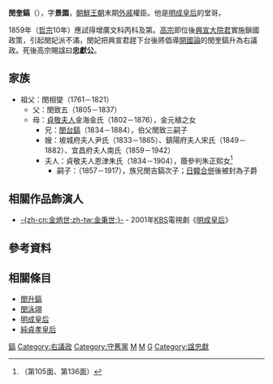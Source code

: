 {{Infobox Korean name
|hangul=민규호
|hanja=閔奎鎬
|rr=Min Gyuho
|hangulho=황사
|hanjaho=黃史
|hangulph=충헌공
|hanjaph=忠獻公
|othername1=賜號
|hangul1=지당
|hanja1=芝堂
}}
'''閔奎鎬'''（{{bd|1836年|8月20日|1878年|10月15日}}），字'''景園'''，[[朝鮮王朝|朝鮮王朝]]末期[[外戚|外戚]]權臣。他是[[明成皇后|明成皇后]]的堂哥。

1859年（[[朝鮮哲宗|哲宗]]10年）應試得增廣文科丙科及第。[[朝鮮高宗|高宗]]即位後[[興宣大院君|興宣大院君]]實施鎖國政策，引起閔妃派不滿，閔妃把興宣君趕下台後將倡導[[大韓帝國|開國論]]的閔奎鎬升為右議政。死後高宗賜諡曰'''忠獻公'''。

== 家族 ==
* 祖父：閔相燮（1761－1821）
** 父：閔致五（1805－1837）
** 母：[[貞敬夫人|貞敬夫人]]金海金氏（1802－1876），金元植之女
*** 兄：[[閔台鎬|閔台鎬]]（1834－1884），伯父閔致三嗣子
*** 嫂：坡城府夫人尹氏（1833－1865）、鎮陽府夫人宋氏（1849－1882）、宜昌府夫人南氏（1859－1942）
*** 夫人：貞敬夫人恩津朱氏（1834－1904），蔭參判朱正熙女<ref name=min1959>{{cite web |title=여흥민씨파보 驪興閔氏三房派譜（1959年版） |url=https://www.familysearch.org/search/catalog/1917058 |accessdate=2020-06-28 |archive-date=2021-08-14 |archive-url=https://web.archive.org/web/20210814224946/https://www.familysearch.org/search/catalog/1917058 |dead-url=no }}（第105面、第136面）</ref>
**** 嗣子：{{link-ko|閔泳韶|민영소}}（1857－1917），族兄閔吉鎬次子；[[日韓合併|日韓合併]]後被封為子爵

== 相關作品飾演人 ==
* [[金秉世|-{zh-cn:金炳世;zh-tw:金秉世;}-]] - 2001年[[韓國放送公社|KBS]]電視劇《[[明成皇后_(電視劇)|明成皇后]]》

== 參考資料 ==
{{reflist}}

== 相關條目 ==
* [[閔升鎬|閔升鎬]]
* [[閔泳翊|閔泳翊]]
* [[明成皇后|明成皇后]]
* [[純貞孝皇后|純貞孝皇后]]

{{右議政}}
[[Category:驪興閔氏|鎬]]
[[Category:右議政|Category:右議政]]
[[Category:守舊黨|Category:守舊黨]]
[[Category:朝鮮王朝政治人物|M]]
[[Category:首爾特別市出身人物|M]]
[[Category:閔姓|G]]
[[Category:諡忠獻|Category:諡忠獻]]